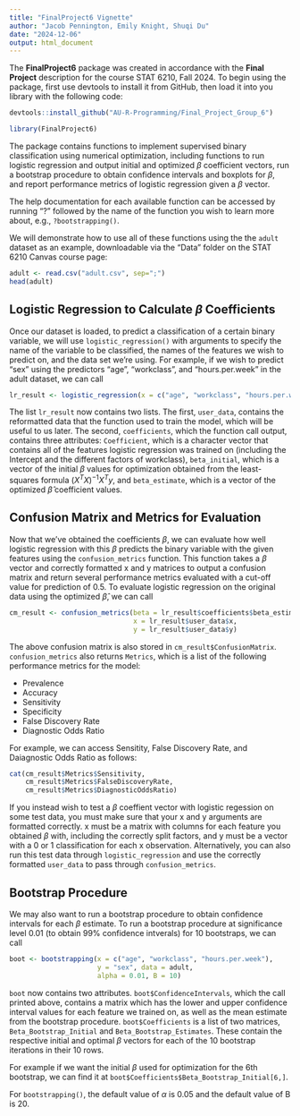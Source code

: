 ```yaml
---
title: "FinalProject6 Vignette"
author: "Jacob Pennington, Emily Knight, Shuqi Du"
date: "2024-12-06"
output: html_document
---
```


The **FinalProject6** package was created in accordance with the **Final Project** description for the course STAT 6210, Fall 2024. To begin using the package, first use devtools to install it from GitHub, then load it into you library with the following code:

```r
devtools::install_github("AU-R-Programming/Final_Project_Group_6")
```
```r
library(FinalProject6)
```

The package contains functions to implement supervised binary classification using numerical optimization, including functions to run logistic regression and output initial and optimized $\beta$ coefficient vectors, run a bootstrap procedure to obtain confidence intervals and boxplots for $\beta,$ and report performance metrics of logistic regression given a $\beta$ vector.

The help documentation for each available function can be accessed by running "?" followed by the name of the function you wish to learn more about, e.g., `?bootstrapping()`.

We will demonstrate how to use all of these functions using the the `adult` dataset as an example, downloadable via the "Data" folder on the STAT 6210 Canvas course page:

```r
adult <- read.csv("adult.csv", sep=";")
head(adult)
```

## Logistic Regression to Calculate $\beta$ Coefficients

Once our dataset is loaded, to predict a classification of a certain binary variable, we will use `logistic_regression()` with arguments to specify the name of the variable to be classified, the names of the features we wish to predict on, and the data set we're using. For example, if we wish to predict "sex" using the predictors "age", "workclass", and "hours.per.week" in the adult dataset, we can call


```r
lr_result <- logistic_regression(x = c("age", "workclass", "hours.per.week"), y = "sex", data = adult)
```

The list `lr_result` now contains two lists. The first, `user_data`, contains the reformatted data that the function used to train the model, which will be useful to us later. The second, `coefficients`, which the function call output, contains three attributes: `Coefficient`, which is a character vector that contains all of the features logistic regression was trained on (including the Intercept and the different factors of workclass), `beta_initial`, which is a vector of the initial $\beta$ values for optimization obtained from the least-squares formula $(X^{T}X)^{-1}X^{T}y$, and `beta_estimate`, which is a vector of the optimized $\hat{\beta}$ coefficient values. 

## Confusion Matrix and Metrics for Evaluation##

Now that we've obtained the coefficients $\beta$, we can evaluate how well logistic regression with this $\beta$ predicts the binary variable with the given features using the `confusion_metrics` function. This function takes a $\beta$ vector and correctly formatted x and y matrices to output a confusion matrix and return several performance metrics evaluated with a cut-off value for prediction of 0.5. To evaluate logistic regression on the original data using the optimized $\hat{\beta}$, we can call

```r
cm_result <- confusion_metrics(beta = lr_result$coefficients$beta_estimate,
                               x = lr_result$user_data$x,
                               y = lr_result$user_data$y)
```


The above confusion matrix is also stored in `cm_result$ConfusionMatrix`. `confusion_metrics` also returns `Metrics`, which is a list of the following performance metrics for the model:

  * Prevalence
  * Accuracy
  * Sensitivity
  * Specificity
  * False Discovery Rate
  * Diagnostic Odds Ratio
  
For example, we can access Sensitity, False Discovery Rate, and Daiagnostic Odds Ratio as follows:

```r
cat(cm_result$Metrics$Sensitivity,
    cm_result$Metrics$FalseDiscoveryRate,
    cm_result$Metrics$DiagnosticOddsRatio)
```
    
If you instead wish to test a $\beta$ coeffient vector with logistic regession on some test data, you must make sure that your x and y arguments are formatted correctly. x must be a matrix with columns for each feature you obtained $\beta$ with, including the correctly split factors, and y must be a vector with a 0 or 1 classification for each x observation. Alternatively, you can also run this test data through `logistic_regression` and use the correctly formatted `user_data` to pass through `confusion_metrics`.

## Bootstrap Procedure

We may also want to run a bootstrap procedure to obtain confidence intervals for each $\beta$ estimate. To run a bootstrap procedure at significance level $0.01$ (to obtain $99\%$ confidence intverals) for $10$ bootstraps, we can call

```r
boot <- bootstrapping(x = c("age", "workclass", "hours.per.week"),
                      y = "sex", data = adult,
                      alpha = 0.01, B = 10)
```

`boot` now contains two attributes. `boot$ConfidenceIntervals`, which the call printed above, contains a matrix which has the lower and upper confidence interval values for each feature we trained on, as well as the mean estimate from the bootstrap procedure. `boot$Coefficients` is a list of two matrices, `Beta_Bootstrap_Initial` and `Beta_Bootstrap_Estimates`. These contain the respective initial and optimal $\beta$ vectors for each of the 10 bootstrap iterations in their 10 rows. 

For example if we want the initial $\beta$ used for optimization for the 6th bootstrap, we can find it at `boot$Coefficients$Beta_Bootstrap_Initial[6,]`.

For `bootstrapping()`, the default value of $\alpha$ is 0.05 and the default value of B is 20.

